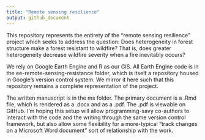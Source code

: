 ```yaml
---
title: "Remote sensing resilience"
output: github_document
---
```


This repository represents the entirety of the "remote sensing resilience" project which seeks to address the question: Does heterogeneity in forest structure make a forest resistant to wildfire? That is, does greater heterogeneity decrease wildfire severity when a fire inevitably occurs?

We rely on Google Earth Engine and R as our GIS. All Earth Engine code is in the ee-remote-sensing-resistance folder, which is itself a repository housed in Google's version control system. We mirror it here such that this repository remains a complete representation of the project.

The written manuscript is in the ms folder. The primary document is a .Rmd file, which is rendered as a .docx and as a .pdf. The .pdf is viewable on GitHub. I'm hoping this setup will allow programming-savy co-authors to interact with the code and the writing through the same version control framework, but also allow some flexibility for a more-typical "track changes on a Microsoft Word document" sort of relationship with the work.